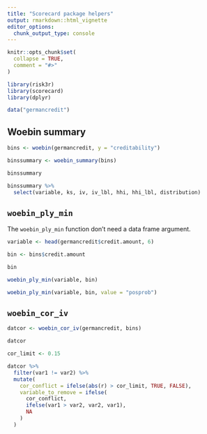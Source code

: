```yaml
---
title: "Scorecard package helpers"
output: rmarkdown::html_vignette
editor_options: 
  chunk_output_type: console
---
```


```r
knitr::opts_chunk$set(
  collapse = TRUE,
  comment = "#>"
)
```

```r
library(risk3r)
library(scorecard)
library(dplyr)

data("germancredit")
```


## Woebin summary

```r
bins <- woebin(germancredit, y = "creditability")

binssummary <- woebin_summary(bins)

binssummary

binssummary %>% 
  select(variable, ks, iv, iv_lbl, hhi, hhi_lbl, distribution)
```


## `woebin_ply_min`

The `woebin_ply_min` function don't need a data frame argument.

```r
variable <- head(germancredit$credit.amount, 6)

bin <- bins$credit.amount

bin

woebin_ply_min(variable, bin)

woebin_ply_min(variable, bin, value = "posprob")
```

## `woebin_cor_iv`

```r
datcor <- woebin_cor_iv(germancredit, bins)

datcor

cor_limit <- 0.15

datcor %>%
  filter(var1 != var2) %>%
  mutate(
    cor_conflict = ifelse(abs(r) > cor_limit, TRUE, FALSE),
    variable_to_remove = ifelse(
      cor_conflict,
      ifelse(var1 > var2, var2, var1),
      NA
    )
  )
```


